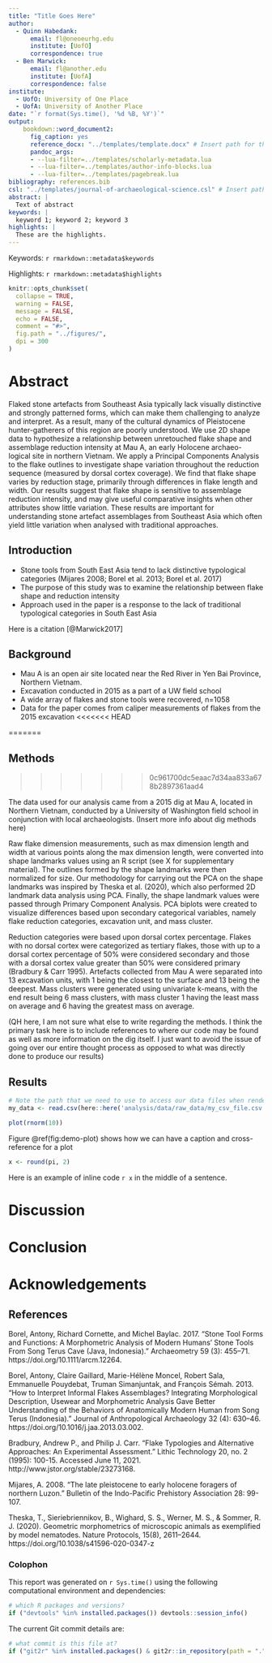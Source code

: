 ```yaml
---
title: "Title Goes Here"
author:
  - Quinn Habedank:
      email: fl@oneoeurhg.edu
      institute: [UofO]
      correspondence: true
  - Ben Marwick:
      email: fl@another.edu
      institute: [UofA]
      correspondence: false
institute:
  - UofO: University of One Place
  - UofA: University of Another Place
date: "`r format(Sys.time(), '%d %B, %Y')`"
output: 
    bookdown::word_document2:
      fig_caption: yes
      reference_docx: "../templates/template.docx" # Insert path for the DOCX file
      pandoc_args:
      - --lua-filter=../templates/scholarly-metadata.lua
      - --lua-filter=../templates/author-info-blocks.lua
      - --lua-filter=../templates/pagebreak.lua
bibliography: references.bib
csl: "../templates/journal-of-archaeological-science.csl" # Insert path for the bib-style
abstract: |
  Text of abstract
keywords: |
  keyword 1; keyword 2; keyword 3
highlights: |
  These are the highlights. 
---
```


<!-- This is the format for text comments that will be ignored during renderings. Do not put R code in these comments because it will not be ignored. -->

<!-- With the following code you can access and display values from the yml header above. -->

Keywords: `r rmarkdown::metadata$keywords`

Highlights: `r rmarkdown::metadata$highlights`

<!-- The following code chunk defines some general settings how code chunks should behave. -->

```r
knitr::opts_chunk$set(
  collapse = TRUE,
  warning = FALSE,
  message = FALSE,
  echo = FALSE,
  comment = "#>",
  fig.path = "../figures/",
  dpi = 300
)
```

<!-- The actual document text starts here: -->

# Abstract

Flaked stone artefacts from Southeast Asia typically lack visually distinctive and strongly
patterned forms, which can make them challenging to analyze and interpret. As a result,
many of the cultural dynamics of Pleistocene hunter-gatherers of this region are poorly
understood. We use 2D shape data to hypothesize a relationship between unretouched
flake shape and assemblage reduction intensity at Mau A, an early Holocene archaeo-
logical site in northern Vietnam. We apply a Principal Components Analysis to the flake
outlines to investigate shape variation throughout the reduction sequence (measured
by dorsal cortex coverage). We find that flake shape varies by reduction stage, primarily
through differences in flake length and width. Our results suggest that flake shape is
sensitive to assemblage reduction intensity, and may give useful comparative insights
when other attributes show little variation. These results are important for understanding
stone artefact assemblages from Southeast Asia which often yield little variation when
analysed with traditional approaches.

## Introduction

- Stone tools from South East Asia tend to lack distinctive typological categories (Mijares 2008; Borel et al. 2013; Borel et al. 2017)
- The purpose of this study was to examine the relationship between flake shape and reduction intensity
- Approach used in the paper is a response to the lack of traditional typological categories in South East Asia

Here is a citation [@Marwick2017]

## Background

- Mau A is an open air site located near the Red River in Yen Bai Province, Northern Vietnam.
- Excavation conducted in 2015 as a part of a UW field school
- A wide array of flakes and stone tools were recovered, n=1058
- Data for the paper comes from caliper measurements of flakes from the 2015 excavation
<<<<<<< HEAD

=======

## Methods
>>>>>>> 0c961700dc5eaac7d34aa833a678b2897361aad4

The data used for our analysis came from a 2015 dig at Mau A, located in Northern Vietnam, conducted by a University of Washington field school in conjunction with local archaeologists. (Insert more info about dig methods here) 

Raw flake dimension measurements, such as max dimension length and width at various points along the max dimension length, were converted into shape landmarks values using an R script (see X for supplementary material). The outlines formed by the shape landmarks were then normalized for size. Our methodology for carrying out the PCA on the shape landmarks was inspired by Theska et al. (2020), which also performed 2D landmark data analysis using PCA. Finally, the shape landmark values were passed through Primary Component Analysis. PCA biplots were created to visualize differences based upon secondary categorical variables, namely flake reduction categories, excavation unit, and mass cluster. 

Reduction categories were based upon dorsal cortex percentage. Flakes with no dorsal cortex were categorized as tertiary flakes, those with up to a dorsal cortex percentage of 50% were considered secondary and those with a dorsal cortex value greater than 50% were considered primary (Bradbury & Carr 1995). Artefacts collected from Mau A were separated into 13 excavation units, with 1 being the closest to the surface and 13 being the deepest. Mass clusters were generated using univariate k-means, with the end result being 6 mass clusters, with mass cluster 1 having the least mass on average and 6 having the greatest mass on average. 

(QH here, I am not sure what else to write regarding the methods. I think the primary task here is to include references to where our code may be found as well as more information on the dig itself. I just want to avoid the issue of going over our entire thought process as opposed to what was directly done to produce our results)

## Results

<!-- Here's some example analysis code: -->

```r
# Note the path that we need to use to access our data files when rendering this document
my_data <- read.csv(here::here('analysis/data/raw_data/my_csv_file.csv'))
```

```r
plot(rnorm(10))
```

Figure \@ref(fig:demo-plot) shows how we can have a caption and cross-reference for a plot

```r
x <- round(pi, 2)
```

Here is an example of inline code `r x` in the middle of a sentence. 

# Discussion

# Conclusion

# Acknowledgements

<!-- The following line inserts a page break  -->

\newpage

## References 

Borel, Antony, Richard Cornette, and Michel Baylac. 2017. “Stone Tool Forms and Functions: A Morphometric Analysis of Modern Humans’ Stone Tools From Song Terus Cave (Java, Indonesia).” Archaeometry 59 (3): 455–71. https://doi.org/10.1111/arcm.12264.

Borel, Antony, Claire Gaillard, Marie-Hélène Moncel, Robert Sala, Emmanuelle Pouydebat, Truman Simanjuntak, and François Sémah. 2013. “How to Interpret Informal Flakes Assemblages? Integrating Morphological Description, Usewear and Morphometric Analysis Gave Better Understanding of the Behaviors of Anatomically Modern Human from Song Terus (Indonesia).” Journal of Anthropological Archaeology 32 (4): 630–46. https://doi.org/10.1016/j.jaa.2013.03.002.

Bradbury, Andrew P., and Philip J. Carr. "Flake Typologies and Alternative Approaches: An Experimental Assessment." Lithic Technology 20, no. 2 (1995): 100-15. Accessed June 11, 2021. http://www.jstor.org/stable/23273168.

Mijares, A. 2008. “The late pleistocene to early holocene foragers of northern Luzon.”		Bulletin of the Indo-Pacific Prehistory Association 28: 99-107.

Theska, T., Sieriebriennikov, B., Wighard, S. S., Werner, M. S., & Sommer, R. J. (2020). Geometric morphometrics of microscopic animals as exemplified by model nematodes. Nature Protocols, 15(8), 2611–2644. https://doi.org/10.1038/s41596-020-0347-z
 

<!-- The following line ensures the references appear here for the MS Word or HTML output files, rather than right at the end of the document (this will not work for PDF files):  -->

<div id="refs"></div>

\newpage

### Colophon

This report was generated on `r Sys.time()` using the following computational environment and dependencies: 

```r
# which R packages and versions?
if ("devtools" %in% installed.packages()) devtools::session_info()
```

The current Git commit details are:

```r
# what commit is this file at? 
if ("git2r" %in% installed.packages() & git2r::in_repository(path = ".")) git2r::repository(here::here())  
```
